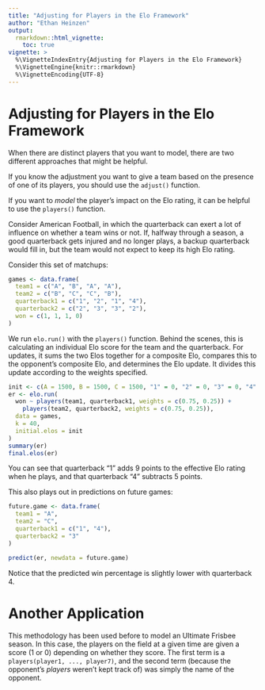 ```yaml
---
title: "Adjusting for Players in the Elo Framework"
author: "Ethan Heinzen"
output:
  rmarkdown::html_vignette:
    toc: true
vignette: >
  %\VignetteIndexEntry{Adjusting for Players in the Elo Framework}
  %\VignetteEngine{knitr::rmarkdown}
  %\VignetteEncoding{UTF-8}
---
```


# Adjusting for Players in the Elo Framework

When there are distinct players that you want to model,
there are two different approaches that might be helpful.

If you know the adjustment you want to give a team based on the presence of
one of its players, you should use the `adjust()` function.

If you want to *model* the player's impact on the Elo rating,
it can be helpful to use the `players()` function.

Consider American Football, in which the quarterback can exert a lot of influence
on whether a team wins or not. If, halfway through a season, a good quarterback
gets injured and no longer plays, a backup quarterback would fill in, but the 
team would not expect to keep its high Elo rating.

Consider this set of matchups:

```r
games <- data.frame(
  team1 = c("A", "B", "A", "A"),
  team2 = c("B", "C", "C", "B"),
  quarterback1 = c("1", "2", "1", "4"),
  quarterback2 = c("2", "3", "3", "2"),
  won = c(1, 1, 1, 0)
)
```

We run `elo.run()` with the `players()` function. Behind the scenes, this is
calculating an individual Elo score for the team and the quarterback.
For updates, it sums the two Elos together for a composite Elo, compares this to
the opponent's composite Elo, and determines the Elo update. It divides this
update according to the weights specified.

```r
init <- c(A = 1500, B = 1500, C = 1500, "1" = 0, "2" = 0, "3" = 0, "4" = 0)
er <- elo.run(
  won ~ players(team1, quarterback1, weights = c(0.75, 0.25)) +
    players(team2, quarterback2, weights = c(0.75, 0.25)),
  data = games,
  k = 40,
  initial.elos = init
)
summary(er)
final.elos(er)
```

You can see that quarterback "1" adds 9 points to the effective Elo rating
when he plays, and that quarterback "4" subtracts 5 points.

This also plays out in predictions on future games:

```r

future.game <- data.frame(
  team1 = "A",
  team2 = "C",
  quarterback1 = c("1", "4"),
  quarterback2 = "3"
)

predict(er, newdata = future.game)
```

Notice that the predicted win percentage is slightly lower with quarterback 4.

# Another Application

This methodology has been used before to model an Ultimate Frisbee season.
In this case, the players on the field at a given time are given a score (1 or 0)
depending on whether they score. The first term is a `players(player1, ..., player7)`,
and the second term (because the opponent's *players* weren't kept track of)
was simply the name of the opponent.









